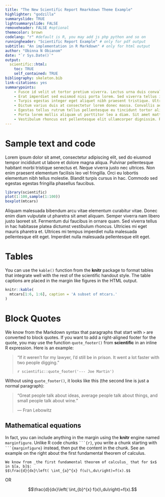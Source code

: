 ---
title: "The New Scientific Report Rmarkdown Theme Example"
highlighter: "godzilla"
summaryslide: TRUE
lightsummaryslide: FALSE
removeheader: FALSE #optional
themecolor: brown
codelang: "r" #default is R, you may add js php python and so on
runningheader: "Scientific Report Example" # only for pdf output
subtitle: "An implementation in R Markdown" # only for html output
author: "Obinna N Obianom"
date: "`r Sys.Date()`"
output:
  scientific::html: 
    toc: TRUE
    self_contained: TRUE
bibliography: skeleton.bib
link-citations: yes
summarypoints:
    - Fusce id velit ut tortor pretium viverra. Lectus urna duis convallis convallis tellus id interdum. 
    - Erat imperdiet sed euismod nisi porta lorem. Sed viverra tellus in hac habitasse platea dictumst. 
    - Turpis egestas integer eget aliquet nibh praesent tristique. Ultricies integer quis auctor elit. 
    - Dictum varius duis at consectetur lorem donec massa. Convallis aenean et tortor at risus viverra. 
    - Egestas tellus rutrum tellus pellentesque eu tincidunt tortor aliquam nulla. Aliquet bibendum enim facilisis gravida neque. 
    - Porta lorem mollis aliquam ut porttitor leo a diam. Sit amet mattis vulputate enim nulla aliquet porttitor lacus. 
    - Vestibulum rhoncus est pellentesque elit ullamcorper dignissim. Risus feugiat in ante metus dictum. 
---

# Sample text and code

Lorem ipsum dolor sit amet, consectetur adipiscing elit, sed do eiusmod tempor incididunt ut labore et dolore magna aliqua. Pulvinar pellentesque habitant morbi tristique senectus et. Neque viverra justo nec ultrices. Non enim praesent elementum facilisis leo vel fringilla. Orci eu lobortis elementum nibh tellus molestie. Blandit turpis cursus in hac. Commodo sed egestas egestas fringilla phasellus faucibus. 

```{r}
library(scientific)
plot(1:100,sample(1:100))
boxplot(mtcars)

```

Aliquam malesuada bibendum arcu vitae elementum curabitur vitae. Donec enim diam vulputate ut pharetra sit amet aliquam. Semper viverra nam libero justo laoreet sit. Fermentum dui faucibus in ornare quam. Sed viverra tellus in hac habitasse platea dictumst vestibulum rhoncus. Ultricies mi eget mauris pharetra et. Ultrices mi tempus imperdiet nulla malesuada pellentesque elit eget. Imperdiet nulla malesuada pellentesque elit eget.

# Tables

You can use the `kable()` function from the **knitr** package to format tables that integrate well with the rest of the scientific handout style. The table captions are placed in the margin like figures in the HTML output.

```{r}
knitr::kable(
  mtcars[1:6, 1:6], caption = 'A subset of mtcars.'
)
```

# Block Quotes

We know from the Markdown syntax that paragraphs that start with `>` are converted to block quotes. If you want to add a right-aligned footer for the quote, you may use the function `quote_footer()` from **scientific** in an inline R expression. Here is an example:

> "If it weren't for my lawyer, I'd still be in prison. It went a lot faster with two people digging."
>
> `r scientific::quote_footer('--- Joe Martin')`

Without using `quote_footer()`, it looks like this (the second line is just a normal paragraph):

> "Great people talk about ideas, average people talk about things, and small people talk about wine."
>
> --- Fran Lebowitz

## Mathematical equations

In fact, you can include anything in the margin using the **knitr** engine named `marginfigure`. Unlike R code chunks ```` ```{r} ````, you write a chunk starting with ```` ```{marginfigure} ```` instead, then put the content in the chunk. See an example on the right about the first fundamental theorem of calculus.

```{marginfigure}
We know from _the first fundamental theorem of calculus_ that for $x$ in $[a, b]$:
$$\frac{d}{dx}\left( \int_{a}^{x} f(u)\,du\right)=f(x).$$
```

OR

$$\frac{d}{dx}\left( \int_{b}^{x} f(x)\,du\right)=f(x).$$
